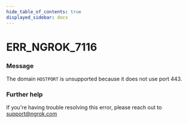 ```yaml
---
hide_table_of_contents: true
displayed_sidebar: docs
---
```



# ERR_NGROK_7116

### Message

The domain `HOSTPORT` is unsupported because it does not use port 443.

<ErrorDetails error="err_ngrok_7116" />

### Further help

If you're having trouble resolving this error, please reach out to [support@ngrok.com](mailto:support@ngrok.com?subject=Help%20with%20ERR_NGROK_7116)
